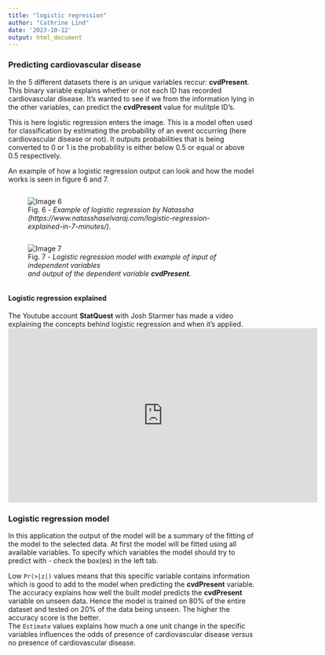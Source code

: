 ---
title: "logistic regression"
author: "Cathrine Lind"
date: '2023-10-12'
output: html_document
---
### Predicting cardiovascular disease

In the 5 different datasets there is an unique variables reccur: **cvdPresent**. This binary variable explains whether or not each ID has recorded cardiovascular disease. It's wanted to see if we from the information lying in the other variables, can predict the **cvdPresent** value for mulitple ID's.  

This is here logistic regression enters the image. This is a model often used for classification by estimating the probability of an event occurring (here cardiovascular disease or not). It outputs probabilities that is being converted to 0 or 1 is the probability is either below 0.5 or equal or above 0.5 respectively.  

An example of how a logistic regression output can look and how the model works is seen in figure 6 and 7.

<style>
aside.figures {
    overflow: hidden; /* only needed if floating the child elements instead of using inline-block */
    align-items: center;
    justify-content: center;
    margin:auto;
}
aside.figures figure {
    display: inline-block;
}
</style>

<aside class="figures">
<figure>
<img src="logreg.png" alt="Image 6">
<figcaption>Fig. 6 - <i>Example of logistic regression by Natassha<br> (https://www.natasshaselvaraj.com/logistic-regression-explained-in-7-minutes/).</i></figcaption>
</figure>

<figure>
<img src="LogRegDia.png" alt="Image 7">
<figcaption>Fig. 7 - <i>Logistic regression model with example of input of independent variables<br> and output of the dependent variable <b>cvdPresent</b>.</i></figcaption>
</figure>
</aside>


#### Logistic regression explained
The Youtube account **StatQuest** with Josh Starmer has made a video explaining the concepts behind logistic regression and when it's applied.
<iframe width="630" height="355" src="https://www.youtube.com/embed/yIYKR4sgzI8?si=7mY-zSuxaiDh9Ik5" frameborder="0" allow="accelerometer; autoplay; encrypted-media; gyroscope; picture-in-picture" allowFullScreen="true" webkitallowfullscreen="true" mozallowfullscreen="true"></iframe>


### Logistic regression model
In this application the output of the model will be a summary of the fitting of the model to the selected data. At first the model will be fitted using all available variables. To specify which variables the model should try to predict with - check the box(es) in the left tab.  

Low `Pr(>|z|)` values means that this specific variable contains information which is good to add to the model when predicting the **cvdPresent** variable.  
The accuracy explains how well the built model predicts the **cvdPresent** variable on unseen data. Hence the model is trained on 80% of the entire dataset and tested on 20% of the data being unseen. The higher the accuracy score is the better.  
The `Estimate` values explains how much a one unit change in the specific variables influences the odds of presence of cardiovascular disease versus no presence of cardiovascular disease.